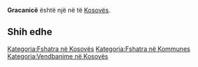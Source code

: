 {{Fshat në 
 | Emri                = Gracanicë
 | EmriAlt                = 
 | NAME_SHORT_FORM=      
 | NAME_GENERIC=      
 | NAME_SORT_NAME_RO=      GRACANICE
 | FULL_NAME_RO = Gracanicë
 | FULL_NAME_ND_RO=Gracanice
 | SORT_NAME_RG=GRACANICE
 | FULL_NAME_RG=Gracanicë
 | FULL_NAME_ND_RG=Gracanice
 | SRP_NAME_SHORT_FORM=      
 | SRP_NAME_GENERIC=      
 | SRP_NAME_SORT_NAME_RO=      
 | SRP_FULL_NAME_RO = 
 | SRP_FULL_NAME_ND_RO=
 | SRP_SORT_NAME_RG=
 | SRP_FULL_NAME_RG=
 | SRP_FULL_NAME_ND_RG=
 | Emri (Rasa dhanore) = 
 | Figura              = 
 | Shteti              = Kosovo
 | Komuna              = 
 | Kodi postar         = 
 | Sipërfaqja          = 

 | Popullsia           = 

 | Regj. i popullsisë  = 
 | Dend. e popullsisë  = 
 | Faqja zyrtare       = 
 <!--- Koordinatat ----> 
 | Gjerësia            = 42.601111
 | Gjatësia            = 21.195833
 | Lartësia            = 
}}
'''Gracanicë''' është një [[]] në [[]] të [[Kosovës]].

<!-- == Gjeografia == -->
<!-- == Historia == -->
<!-- == Demografia == -->
== Shih edhe ==
{{Komuna }}
{{Kosovo-Administrata-Cung}}

[[Kategoria:Fshatra në Kosovës]]
[[Kategoria:Fshatra në Kommunes ]]
[[Kategoria:Vendbanime në Kosovës]]